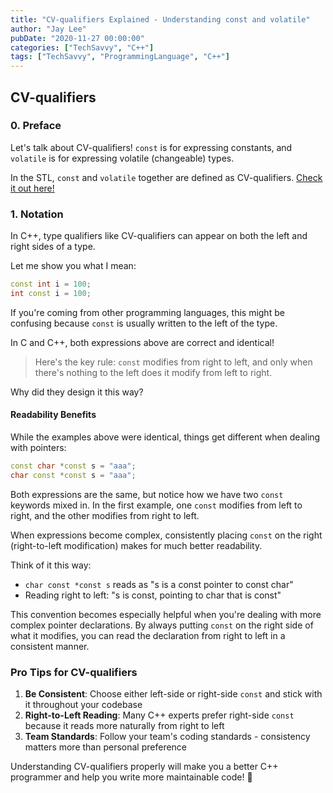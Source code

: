 ```yaml
---
title: "CV-qualifiers Explained - Understanding const and volatile"
author: "Jay Lee"
pubDate: "2020-11-27 00:00:00"
categories: ["TechSavvy", "C++"]
tags: ["TechSavvy", "ProgrammingLanguage", "C++"]
---
```


## CV-qualifiers

### 0. Preface

Let's talk about CV-qualifiers! `const` is for expressing constants, and `volatile` is for expressing volatile (changeable) types.

In the STL, `const` and `volatile` together are defined as CV-qualifiers. [Check it out here!](https://en.cppreference.com/w/cpp/language/cv)

### 1. Notation

In C++, type qualifiers like CV-qualifiers can appear on both the left and right sides of a type.

Let me show you what I mean:

``` cpp
const int i = 100;
int const i = 100;
```

If you're coming from other programming languages, this might be confusing because `const` is usually written to the left of the type.

In C and C++, both expressions above are correct and identical!

> Here's the key rule: `const` modifies from right to left, and only when there's nothing to the left does it modify from left to right.

Why did they design it this way?

#### Readability Benefits

While the examples above were identical, things get different when dealing with pointers:

``` cpp
const char *const s = "aaa";
char const *const s = "aaa";
```

Both expressions are the same, but notice how we have two `const` keywords mixed in. In the first example, one `const` modifies from left to right, and the other modifies from right to left.

When expressions become complex, consistently placing `const` on the right (right-to-left modification) makes for much better readability.

Think of it this way:
- `char const *const s` reads as "s is a const pointer to const char"
- Reading right to left: "s is const, pointing to char that is const"

This convention becomes especially helpful when you're dealing with more complex pointer declarations. By always putting `const` on the right side of what it modifies, you can read the declaration from right to left in a consistent manner.

### Pro Tips for CV-qualifiers

1. **Be Consistent**: Choose either left-side or right-side `const` and stick with it throughout your codebase
2. **Right-to-Left Reading**: Many C++ experts prefer right-side `const` because it reads more naturally from right to left
3. **Team Standards**: Follow your team's coding standards - consistency matters more than personal preference

Understanding CV-qualifiers properly will make you a better C++ programmer and help you write more maintainable code! 🎯